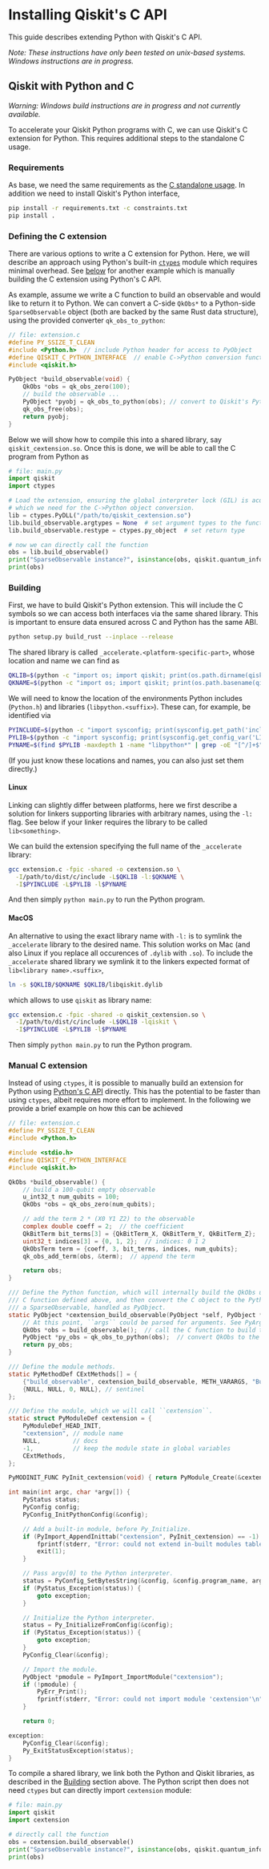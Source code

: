 # Installing Qiskit's C API

This guide describes extending Python with Qiskit's C API.

_Note: These instructions have only been tested on unix-based systems. Windows instructions are in progress._

## Qiskit with Python and C

_Warning: Windows build instructions are in progress and not currently available._

To accelerate your Qiskit Python programs with C, we can use Qiskit's C extension for Python.
This requires additional steps to the standalone C usage. 

### Requirements

As base, we need the same requirements as the [C standalone usage](#qiskit-c-standalone).
In addition we need to install Qiskit's Python interface,
```bash
pip install -r requirements.txt -c constraints.txt 
pip install . 
```

### Defining the C extension

There are various options to write a C extension for Python. Here, we will describe an approach
using Python's built-in [``ctypes``](https://docs.python.org/3/library/ctypes.html) module 
which requires minimal overhead. See [below](#manual-c-extension) for another example which is 
manually building the C extension using Python's C API.

As example, assume we write a C function to build an observable and would like to return 
it to Python. We can convert a C-side ``QkObs*`` to a Python-side ``SparseObservable`` object
(both are backed by the same Rust data structure), using the provided converter
``qk_obs_to_python``:
```c
// file: extension.c
#define PY_SSIZE_T_CLEAN
#include <Python.h>  // include Python header for access to PyObject
#define QISKIT_C_PYTHON_INTERFACE  // enable C->Python conversion functions
#include <qiskit.h>

PyObject *build_observable(void) {
    QkObs *obs = qk_obs_zero(100);
    // build the observable ...
    PyObject *pyobj = qk_obs_to_python(obs); // convert to Qiskit's Python ``SparseObservable``
    qk_obs_free(obs); 
    return pyobj;
}
```

Below we will show how to compile this into a shared library, say ``qiskit_cextension.so``.
Once this is done, we will be able to call the C program from Python as 
```python
# file: main.py
import qiskit
import ctypes

# Load the extension, ensuring the global interpreter lock (GIL) is acquired for function calls,
# which we need for the C->Python object conversion.
lib = ctypes.PyDLL("/path/to/qiskit_cextension.so")
lib.build_observable.argtypes = None  # set argument types to the function
lib.build_observable.restype = ctypes.py_object  # set return type

# now we can directly call the function
obs = lib.build_observable()
print("SparseObservable instance?", isinstance(obs, qiskit.quantum_info.SparseObservable))
print(obs)
```

### Building

First, we have to build Qiskit's Python extension. This will include the C symbols so we can
access both interfaces via the same shared library. This is important to ensure data ensured 
across C and Python has the same ABI.
```bash
python setup.py build_rust --inplace --release
```
The shared library is called ``_accelerate.<platform-specific-part>``, whose location and name we can find as
```bash
QKLIB=$(python -c "import os; import qiskit; print(os.path.dirname(qiskit._accelerate.__file__))")
QKNAME=$(python -c "import os; import qiskit; print(os.path.basename(qiskit._accelerate.__file__))")
```

We will need to know the location of the environments Python includes (``Python.h``) and libraries (``libpython.<suffix>``).
These can, for example, be identified via
```bash
PYINCLUDE=$(python -c "import sysconfig; print(sysconfig.get_path('include'))")  
PYLIB=$(python -c "import sysconfig; print(sysconfig.get_config_var('LIBDIR'))")  
PYNAME=$(find $PYLIB -maxdepth 1 -name "libpython*" | grep -oE "[^/]+$" | grep -oE "python[0-9]+\.[0-9]+" || echo "python")
```
(If you just know these locations and names, you can also just set them directly.)

#### Linux

Linking can slightly differ between platforms, here we first describe a solution for linkers 
supporting libraries with arbitrary names, using the `-l:` flag. See below if your linker 
requires the library to be called `lib<something>`.

We can build the extension specifying the full name of the `_accelerate` library:
```bash
gcc extension.c -fpic -shared -o cextension.so \
  -I/path/to/dist/c/include -L$QKLIB -l:$QKNAME \
  -I$PYINCLUDE -L$PYLIB -l$PYNAME
```
And then simply ``python main.py`` to run the Python program.

#### MacOS 

An alternative to using the exact library name with `-l:` is to symlink the `_accelerate` library 
to the desired name. This solution works on Mac (and also Linux if you replace all occurences of ``.dylib`` with ``.so``).
To include the `_accelerate` shared library we symlink it to the linkers expected format of ``lib<library name>.<suffix>``,
```bash
ln -s $QKLIB/$QKNAME $QKLIB/libqiskit.dylib
```
which allows to use ``qiskit`` as library name:
```bash
gcc extension.c -fpic -shared -o qiskit_cextension.so \
  -I/path/to/dist/c/include -L$QKLIB -lqiskit \
  -I$PYINCLUDE -L$PYLIB -l$PYNAME
```
Then simply ``python main.py`` to run the Python program.

### Manual C extension

Instead of using ``ctypes``, it is possible to manually build an extension for Python using [Python's 
C API](https://docs.python.org/3/c-api/intro.html) directly. This has the potential to be 
faster than using ``ctypes``, albeit requires more effort to implement.
In the following we provide a brief example on how this can be achieved

```c
// file: extension.c
#define PY_SSIZE_T_CLEAN
#include <Python.h>

#include <stdio.h>
#define QISKIT_C_PYTHON_INTERFACE
#include <qiskit.h>

QkObs *build_observable() {
    // build a 100-qubit empty observable
    u_int32_t num_qubits = 100;
    QkObs *obs = qk_obs_zero(num_qubits);  

    // add the term 2 * (X0 Y1 Z2) to the observable
    complex double coeff = 2;  // the coefficient
    QkBitTerm bit_terms[3] = {QkBitTerm_X, QkBitTerm_Y, QkBitTerm_Z};  // bit terms: X Y Z
    uint32_t indices[3] = {0, 1, 2};  // indices: 0 1 2
    QkObsTerm term = {coeff, 3, bit_terms, indices, num_qubits};
    qk_obs_add_term(obs, &term);  // append the term

    return obs;
}

/// Define the Python function, which will internally build the QkObs using the 
/// C function defined above, and then convert the C object to the Python equivalent:
/// a SparseObservable, handled as PyObject.
static PyObject *cextension_build_observable(PyObject *self, PyObject *args) {
    // At this point, ``args`` could be parsed for arguments. See PyArg_ParseTuple for details.
    QkObs *obs = build_observable();  // call the C function to build the observable
    PyObject *py_obs = qk_obs_to_python(obs);  // convert QkObs to the Python-equivalent 
    return py_obs;
}

/// Define the module methods.
static PyMethodDef CExtMethods[] = {
    {"build_observable", cextension_build_observable, METH_VARARGS, "Build an observable."},
    {NULL, NULL, 0, NULL}, // sentinel
};

/// Define the module, which we will call ``cextension``.
static struct PyModuleDef cextension = {
    PyModuleDef_HEAD_INIT,
    "cextension", // module name
    NULL,         // docs
    -1,           // keep the module state in global variables
    CExtMethods,
};

PyMODINIT_FUNC PyInit_cextension(void) { return PyModule_Create(&cextension); }

int main(int argc, char *argv[]) {
    PyStatus status;
    PyConfig config;
    PyConfig_InitPythonConfig(&config);

    // Add a built-in module, before Py_Initialize.
    if (PyImport_AppendInittab("cextension", PyInit_cextension) == -1) {
        fprintf(stderr, "Error: could not extend in-built modules table\n");
        exit(1);
    }

    // Pass argv[0] to the Python interpreter.
    status = PyConfig_SetBytesString(&config, &config.program_name, argv[0]);
    if (PyStatus_Exception(status)) {
        goto exception;
    }

    // Initialize the Python interpreter.
    status = Py_InitializeFromConfig(&config);
    if (PyStatus_Exception(status)) {
        goto exception;
    }
    PyConfig_Clear(&config);

    // Import the module.
    PyObject *pmodule = PyImport_ImportModule("cextension");
    if (!pmodule) {
        PyErr_Print();
        fprintf(stderr, "Error: could not import module 'cextension'\n");
    }

    return 0;

exception:
    PyConfig_Clear(&config);
    Py_ExitStatusException(status);
}
```
To compile a shared library, we link both the Python and Qiskit libraries, as described in 
the [Building](#building) section above. The Python script then does not need ``ctypes`` 
but can directly import ``cextension`` module:
```python
# file: main.py
import qiskit
import cextension

# directly call the function
obs = cextension.build_observable()
print("SparseObservable instance?", isinstance(obs, qiskit.quantum_info.SparseObservable))
print(obs)
```
